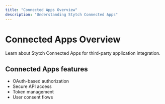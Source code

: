 ```yaml
---
title: "Connected Apps Overview"
description: "Understanding Stytch Connected Apps"
---
```


# Connected Apps Overview

Learn about Stytch Connected Apps for third-party application integration.

## Connected Apps features

- OAuth-based authorization
- Secure API access
- Token management
- User consent flows
